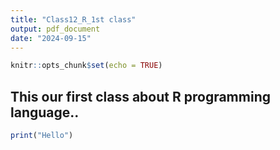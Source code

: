 ---
title: "Class12_R_1st class"
output: pdf_document
date: "2024-09-15"
---

```{r setup, include=FALSE}
knitr::opts_chunk$set(echo = TRUE)
```

## This our first class about R programming language..  

```{r}
print("Hello")
```
```{r}

```

